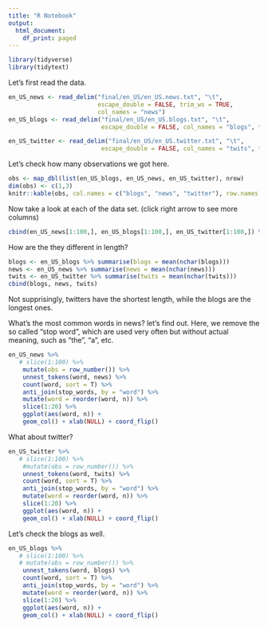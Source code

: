 ```yaml
---
title: "R Notebook"
output:
  html_document:
    df_print: paged
---
```


```r
library(tidyverse)
library(tidytext)
```

Let's first read the data.

```r
en_US_news <- read_delim("final/en_US/en_US.news.txt", "\t", 
                         escape_double = FALSE, trim_ws = TRUE,
                         col_names = "news")
en_US_blogs <- read_delim("final/en_US/en_US.blogs.txt", "\t",
                          escape_double = FALSE, col_names = "blogs", trim_ws = TRUE)

en_US_twitter <- read_delim("final/en_US/en_US.twitter.txt", "\t",
                          escape_double = FALSE, col_names = "twits", trim_ws = TRUE)
```


Let's check how many observations we got here. 
```r
obs <- map_dbl(list(en_US_blogs, en_US_news, en_US_twitter), nrow)
dim(obs) <- c(1,3)
knitr::kable(obs, col.names = c("blogs", "news", "twitter"), row.names = F, align = "c")
```


Now take a look at each of the data set. (click right arrow to see more columns)

```r
cbind(en_US_news[1:100,], en_US_blogs[1:100,], en_US_twitter[1:100,]) %>% as.tibble()
```


How are the they different in length?
```r
blogs <- en_US_blogs %>% summarise(blogs = mean(nchar(blogs)))
news <- en_US_news %>% summarise(news = mean(nchar(news)))
twits <- en_US_twitter %>% summarise(twits = mean(nchar(twits)))
cbind(blogs, news, twits)
```

Not supprisingly, twitters have the shortest length, while the blogs are the longest ones.


What's the most common words in news? let's find out. Here, we remove the so called "stop word", which are used very often but without actual meaning, such as "the", "a", etc.
```r
en_US_news %>% 
   # slice(1:100) %>% 
    mutate(obs = row_number()) %>%
    unnest_tokens(word, news) %>% 
    count(word, sort = T) %>% 
    anti_join(stop_words, by = "word") %>% 
    mutate(word = reorder(word, n)) %>% 
    slice(1:20) %>% 
    ggplot(aes(word, n)) + 
    geom_col() + xlab(NULL) + coord_flip()
```


What about twitter?
```r
en_US_twitter %>% 
   # slice(1:100) %>% 
    #mutate(obs = row_number()) %>%
    unnest_tokens(word, twits) %>% 
    count(word, sort = T) %>% 
    anti_join(stop_words, by = "word") %>% 
    mutate(word = reorder(word, n)) %>% 
    slice(1:20) %>% 
    ggplot(aes(word, n)) + 
    geom_col() + xlab(NULL) + coord_flip()
```


Let's check the blogs as well.

```r
en_US_blogs %>% 
   # slice(1:100) %>% 
   # mutate(obs = row_number()) %>%
    unnest_tokens(word, blogs) %>% 
    count(word, sort = T) %>% 
    anti_join(stop_words, by = "word") %>% 
    mutate(word = reorder(word, n)) %>% 
    slice(1:20) %>% 
    ggplot(aes(word, n)) + 
    geom_col() + xlab(NULL) + coord_flip()
```







